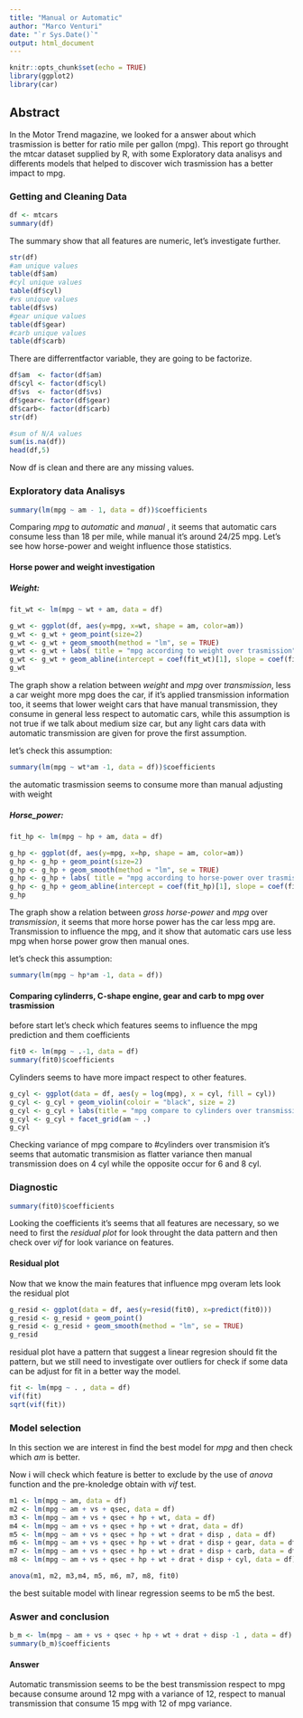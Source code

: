 ```yaml
---
title: "Manual or Automatic"
author: "Marco Venturi"
date: "`r Sys.Date()`"
output: html_document
---
```


```r
knitr::opts_chunk$set(echo = TRUE)
library(ggplot2)
library(car)
```

## Abstract

In the Motor Trend magazine, we looked for a answer about which trasmission is better for ratio mile per gallon (mpg). This report go throught the mtcar dataset supplied by R, with some Exploratory data analisys and differents models that helped to discover wich trasmission has a better impact to mpg.    

### Getting and Cleaning Data    

```r
df <- mtcars
summary(df)
```
The summary show that all features are numeric, let's investigate further.    

```r
str(df)
#am unique values
table(df$am)
#cyl unique values
table(df$cyl)
#vs unique values
table(df$vs)
#gear unique values
table(df$gear)
#carb unique values
table(df$carb)
```
There are differrentfactor variable, they are going to be factorize.

```r
df$am  <- factor(df$am)
df$cyl <- factor(df$cyl)
df$vs  <- factor(df$vs)
df$gear<- factor(df$gear)
df$carb<- factor(df$carb)
str(df)
```
```r
#sum of N/A values
sum(is.na(df))
head(df,5)
```
Now df is clean and there are any missing values.   
  
### Exploratory  data Analisys 
 
```r
summary(lm(mpg ~ am - 1, data = df))$coefficients

```
Comparing *mpg* to *automatic* and *manual* , it seems that automatic cars consume less than 18 per mile, while manual it's around 24/25 mpg. Let's see how horse-power and weight influence those statistics.

#### Horse power and weight investigation
 
 
##### Weight: 
```r

fit_wt <- lm(mpg ~ wt + am, data = df)

g_wt <- ggplot(df, aes(y=mpg, x=wt, shape = am, color=am))
g_wt <- g_wt + geom_point(size=2)
g_wt <- g_wt + geom_smooth(method = "lm", se = TRUE)
g_wt <- g_wt + labs( title = "mpg according to weight over trasmission", x = "weight(lb/1000)", y = "Miles(US/gallon)")
g_wt <- g_wt + geom_abline(intercept = coef(fit_wt)[1], slope = coef(fit_wt)[2])
g_wt

```

 
The graph show a relation between *weight* and *mpg* over *transmission*, less a car weight more mpg does the car, if it's applied transmission information too, it seems that lower weight cars that have manual transmission, they consume in general less respect to automatic cars, while this assumption is not true if we talk about medium size car, but any light cars data with automatic transmission  are given for prove the first assumption.
 
let's check this assumption:
```r
summary(lm(mpg ~ wt*am -1, data = df))$coefficients

```
 
the automatic trasmission seems to consume more than manual adjusting with weight
 
 
##### Horse_power:
```r
fit_hp <- lm(mpg ~ hp + am, data = df)

g_hp <- ggplot(df, aes(y=mpg, x=hp, shape = am, color=am))
g_hp <- g_hp + geom_point(size=2)
g_hp <- g_hp + geom_smooth(method = "lm", se = TRUE)
g_hp <- g_hp + labs( title = "mpg according to horse-power over trasmission", x = "Gross horse power", y = "Miles(US/gallon)")
g_hp <- g_hp + geom_abline(intercept = coef(fit_hp)[1], slope = coef(fit_hp)[2])
g_hp
```
 
The graph show a relation between *gross horse-power* and *mpg* over *transmission*, it seems that more horse power has the car less mpg are. Transmission to influence the mpg, and it show that automatic cars use less mpg when horse power grow then manual ones.
 
let's check this assumption:

```r
summary(lm(mpg ~ hp*am -1, data = df))
```

#### Comparing cylinderrs, C-shape engine, gear and carb to mpg over trasmission

before start let's check which features seems to influence the mpg prediction and them coefficients

```r
fit0 <- lm(mpg ~ .-1, data = df)
summary(fit0)$coefficients
```
 
 
Cylinders seems to have more impact respect to other features.

```r
g_cyl <- ggplot(data = df, aes(y = log(mpg), x = cyl, fill = cyl))
g_cyl <- g_cyl + geom_violin(coloir = "black", size = 2)
g_cyl <- g_cyl + labs(title = "mpg compare to cylinders over transmission", y = " Miles(US/gallon) in log ", x = "#cylinder")
g_cyl <- g_cyl + facet_grid(am ~ .)
g_cyl
```
 
Checking variance of mpg compare to #cylinders over transmision it's seems that automatic transmision as flatter variance then manual  transmission does on 4 cyl while the opposite occur for 6 and 8 cyl.

### Diagnostic
 
```r
summary(fit0)$coefficients
```
Looking the coefficients it's seems that all features are necessary, so we need to first the *residual plot* for look throught the data pattern and then check over *vif* for look variance on features.

#### Residual plot

Now that we know the main features that influence mpg overam lets look the residual plot

```r
g_resid <- ggplot(data = df, aes(y=resid(fit0), x=predict(fit0)))
g_resid <- g_resid + geom_point()
g_resid <- g_resid + geom_smooth(method = "lm", se = TRUE)
g_resid
```
 
 
residual plot have a pattern that suggest a linear regresion should fit the pattern, but we still need to investigate over outliers for check if some data can be adjust for fit in a better way the model.
 
 
```r
fit <- lm(mpg ~ . , data = df)
vif(fit)
sqrt(vif(fit))
```

### Model selection

In this section we are interest in find the best model for *mpg* and then  check which *am* is better. 

Now i will check which feature is better to exclude by the use of *anova* function and the pre-knoledge obtain with *vif* test.

```r
m1 <- lm(mpg ~ am, data = df)
m2 <- lm(mpg ~ am + vs + qsec, data = df)
m3 <- lm(mpg ~ am + vs + qsec + hp + wt, data = df)
m4 <- lm(mpg ~ am + vs + qsec + hp + wt + drat, data = df)
m5 <- lm(mpg ~ am + vs + qsec + hp + wt + drat + disp , data = df)
m6 <- lm(mpg ~ am + vs + qsec + hp + wt + drat + disp + gear, data = df)
m7 <- lm(mpg ~ am + vs + qsec + hp + wt + drat + disp + carb, data = df)
m8 <- lm(mpg ~ am + vs + qsec + hp + wt + drat + disp + cyl, data = df)

anova(m1, m2, m3,m4, m5, m6, m7, m8, fit0)
```
the best suitable model with linear regression seems to be m5 the best.

### Aswer and conclusion

```r
b_m <- lm(mpg ~ am + vs + qsec + hp + wt + drat + disp -1 , data = df)
summary(b_m)$coefficients
```
#### Answer

Automatic transmission seems to be the best transmission respect to mpg because consume around 12 mpg with a variance of 12, respect to manual transmission that consume 15 mpg with 12 of mpg variance.
